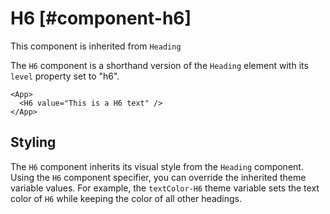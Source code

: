 # H6 [#component-h6]

This component is inherited from `Heading`

The `H6` component is a shorthand version of the `Heading` element with its `level` property set to "h6".

```xmlui-pg copy display name="H6 example"
<App>
  <H6 value="This is a H6 text" />
</App>
```

## Styling

The `H6` component inherits its visual style from the `Heading` component.
Using the `H6` component specifier, you can override the inherited theme variable values.
For example, the `textColor-H6` theme variable sets the text color of `H6` while keeping the color of all other headings.


